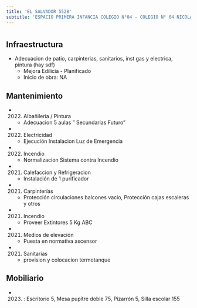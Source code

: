 ```yaml
---
title: 'EL SALVADOR 5528'
subtitle: 'ESPACIO PRIMERA INFANCIA COLEGIO N°04 - COLEGIO N° 04 NICOLAS AVELLANEDA - CAIYJ CLUB AVELLANEDA'
---
```


#
## Infraestructura

* Adecuacion de patio, carpinterias, sanitarios, inst gas y electrica, pintura (hay sdf) 
    + Mejora Edilicia - Planificado 
    + Inicio de obra: NA 






## Mantenimiento

*  (2022) Albañileria / Pintura 
    + Adecuacion 5 aulas " Secundarias Futuro"

*  (2022) Electricidad 
    + Ejecución Instalacion Luz de Emergencia

*  (2022) Incendio 
    + Normalizacion Sistema contra Incendio

*  (2021) Calefaccion y Refrigeracion 
    + Instalación de 1 purificador

*  (2021) Carpinterías 
    + Protección circulaciones balcones vacio, Protección cajas escaleras y otros

*  (2021) Incendio 
    + Proveer Extintores 5 Kg ABC

*  (2021) Medios de elevación 
    + Puesta en normativa ascensor

*  (2021) Sanitarias 
    + provision y colocacion termotanque





## Mobiliario

*  (2023) : Escritorio 5, Mesa pupitre doble 75, Pizarrón 5, Silla escolar 155 




